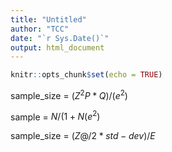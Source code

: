 ```yaml
---
title: "Untitled"
author: "TCC"
date: "`r Sys.Date()`"
output: html_document
---
```


```r
knitr::opts_chunk$set(echo = TRUE)
```


sample_size = $(Z^2P*Q)/(e^2)$

sample = $N/(1+N(e^2)$

sample_size = $(Z@/2 *std-dev)/E$
